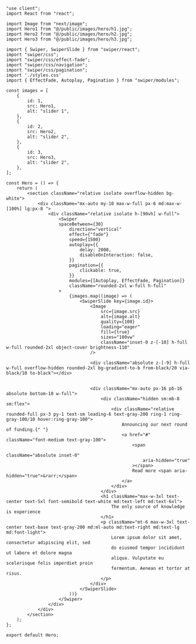 ```tsx
"use client";
import React from "react";

import Image from "next/image";
import Hero1 from "@/public/images/hero/h1.jpg";
import Hero2 from "@/public/images/hero/h2.jpg";
import Hero3 from "@/public/images/hero/h3.jpg";

import { Swiper, SwiperSlide } from "swiper/react";
import "swiper/css";
import "swiper/css/effect-fade";
import "swiper/css/navigation";
import "swiper/css/pagination";
import './styles.css'
import { EffectFade, Autoplay, Pagination } from "swiper/modules";

const images = [
    {
        id: 1,
        src: Hero1,
        alt: "slider 1",
    },
    {
        id: 2,
        src: Hero2,
        alt: "slider 2",
    },
    {
        id: 3,
        src: Hero3,
        alt: "slider 2",
    },
];

const Hero = () => {
    return (
        <section className="relative isolate overflow-hidden bg-white">
            <div className="mx-auto my-10 max-w-full px-6 md:max-w-[100%] lg:px-8 ">
                <div className="relative isolate h-[90vh] w-full">
                    <Swiper
                    spaceBetween={30}
                        direction="vertical"
                        effect={"fade"}
                        speed={1500}
                        autoplay={{
                            delay: 2000,
                            disableOnInteraction: false,
                        }}
                        pagination={{
                            clickable: true,
                        }}
                        modules={[Autoplay, EffectFade, Pagination]}
                        className="rounded-2xl w-full h-full"
                    >
                        {images.map((image) => (
                            <SwiperSlide key={image.id}>
                                <Image
                                    src={image.src}
                                    alt={image.alt}
                                    quality={100}
                                    loading="eager"
                                    fill={true}
                                    sizes="100vw"
                                    className="inset-0 z-[-10] h-full w-full rounded-2xl object-cover brightness-110"
                                />

                                <div className="absolute z-[-9] h-full w-full overflow-hidden rounded-2xl bg-gradient-to-b from-black/20 via-black/10 to-black"></div>


                                <div className="mx-auto px-16 pb-16 absolute bottom-10 w-full">
                                    <div className="hidden sm:mb-8 sm:flex">
                                        <div className="relative rounded-full px-3 py-1 text-sm leading-6 text-gray-200 ring-1 ring-gray-100/10 hover:ring-gray-100">
                                            Announcing our next round of funding.{" "}
                                            <a href="#" className="font-medium text-gray-100">
                                                <span
                                                    className="absolute inset-0"
                                                    aria-hidden="true"
                                                ></span>
                                                Read more <span aria-hidden="true">&rarr;</span>
                                            </a>
                                        </div>
                                    </div>
                                    <h1 className="max-w-3xl text-center text-5xl font-semibold text-white md:text-left md:text-6xl">
                                        The only source of knowledge is experience
                                    </h1>
                                    <p className="mt-6 max-w-3xl text-center text-base text-gray-200 md:ml-auto md:text-right md:text-lg md:font-light">
                                        Lorem ipsum dolor sit amet, consectetur adipiscing elit, sed
                                        do eiusmod tempor incididunt ut labore et dolore magna
                                        aliqua. Vulputate eu scelerisque felis imperdiet proin
                                        fermentum. Aenean et tortor at risus.
                                    </p>
                                </div>
                            </SwiperSlide>
                        ))}
                    </Swiper>
                </div>
            </div>
        </section>
    );
};

export default Hero;
```